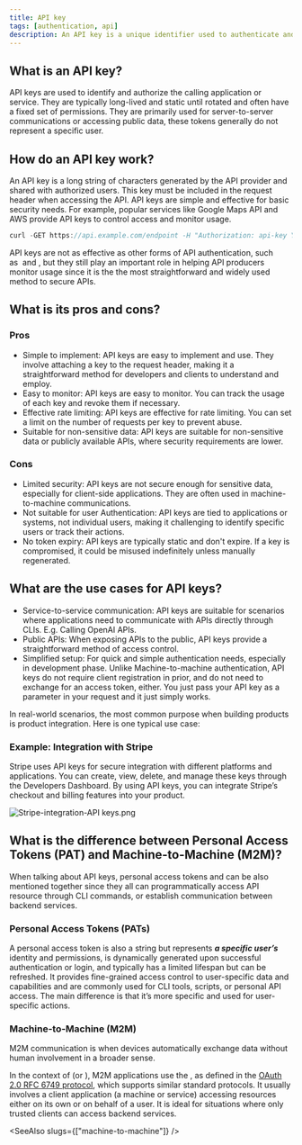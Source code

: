 ```yaml
---
title: API key
tags: [authentication, api]
description: An API key is a unique identifier used to authenticate and authorize a client when accessing an API. It serves as a secret token included in API requests to verify the client’s identity and allow access to specific resources or services. API keys are typically used in server-to-server communications or when accessing public data.
---
```


## What is an API key?

API keys are used to identify and authorize the calling application or service. They are typically long-lived and static until rotated and often have a fixed set of permissions. They are primarily used for server-to-server communications or accessing public data, these tokens generally do not represent a specific user.

## How do an API key work?

An API key is a long string of characters generated by the API provider and shared with authorized users. This key must be included in the request header when accessing the API. API keys are simple and effective for basic security needs. For example, popular services like Google Maps API and AWS provide API keys to control access and monitor usage.

```java
curl -GET https://api.example.com/endpoint -H "Authorization: api-key YOUR_API_KEY"
```

API keys are not as effective as other forms of API authentication, such as <Ref slug="oauth-2.0" /> and <Ref slug="jwt" />, but they still play an important role in helping API producers monitor usage since it is the the most straightforward and widely used method to secure APIs.

## What is its pros and cons?

### Pros

- Simple to implement: API keys are easy to implement and use. They involve attaching a key to the request header, making it a straightforward method for developers and clients to understand and employ.
- Easy to monitor: API keys are easy to monitor. You can track the usage of each key and revoke them if necessary.
- Effective rate limiting: API keys are effective for rate limiting. You can set a limit on the number of requests per key to prevent abuse.
- Suitable for non-sensitive data: API keys are suitable for non-sensitive data or publicly available APIs, where security requirements are lower.

### Cons

- Limited security: API keys are not secure enough for sensitive data, especially for client-side applications. They are often used in machine-to-machine communications.
- Not suitable for user Authentication: API keys are tied to applications or systems, not individual users, making it challenging to identify specific users or track their actions.
- No token expiry: API keys are typically static and don't expire. If a key is compromised, it could be misused indefinitely unless manually regenerated.

## What are the use cases for API keys?

- Service-to-service communication: API keys are suitable for scenarios where applications need to communicate with APIs directly through CLIs. E.g. Calling OpenAI APIs.
- Public APIs: When exposing APIs to the public, API keys provide a straightforward method of access control.
- Simplified setup: For quick and simple authentication needs, especially in development phase. Unlike Machine-to-machine authentication, API keys do not require client registration in prior, and do not need to exchange for an access token, either. You just pass your API key as a parameter in your request and it just simply works.

In real-world scenarios, the most common purpose when building products is product integration. Here is one typical use case:

### Example: Integration with Stripe

Stripe uses API keys for secure integration with different platforms and applications. You can create, view, delete, and manage these keys through the Developers Dashboard. By using API keys, you can integrate Stripe’s checkout and billing features into your product.

![Stripe-integration-API keys.png](https://uploads.strapi.logto.io/Stripe_integration_API_keys_cb6a2bc679.png)

## What is the difference between Personal Access Tokens (PAT) and Machine-to-Machine (M2M)?

When talking about API keys, personal access tokens and <Ref slug="machine-to-machine" /> can be also mentioned together since they all can programmatically access API resource through CLI commands, or establish communication between backend services.

### Personal Access Tokens (PATs)

A personal access token is also a string but represents ***a specific user’s*** identity and permissions, is dynamically generated upon successful authentication or login, and typically has a limited lifespan but can be refreshed. It provides fine-grained access control to user-specific data and capabilities and are commonly used for CLI tools, scripts, or personal API access. The main difference is that it’s more specific and used for user-specific actions.

### Machine-to-Machine (M2M)

M2M communication is when devices automatically exchange data without human involvement in a broader sense.

In the context of <Ref slug="openid-connect" /> (or <Ref slug="oauth-2.0" />), M2M applications use the <Ref slug="client-credentials-flow" />, as defined in the [OAuth 2.0 RFC 6749 protocol](https://datatracker.ietf.org/doc/html/rfc6749), which supports similar standard protocols. It usually involves a client application (a machine or service) accessing resources either on its own or on behalf of a user. It is ideal for situations where only trusted clients can access backend services. 

<SeeAlso slugs={["machine-to-machine"]} />
